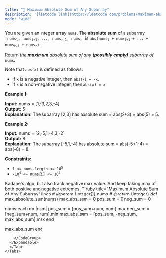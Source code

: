 ```yaml
---
title: "🧀 Maximum Absolute Sum of Any Subarray"
description: '[leetcode link](https://leetcode.com/problems/maximum-absolute-sum-of-any-subarray/description/)'
mode: 'wide'
---
```

<Tabs>
  <Tab title="Question" icon="circle-question" iconType="regular">
    <Card>
      <p>You are given an integer array <code>nums</code>. The <strong>absolute sum</strong> of a subarray <code>[nums<sub>l</sub>, nums<sub>l+1</sub>, ..., nums<sub>r-1</sub>, nums<sub>r</sub>]</code> is <code>abs(nums<sub>l</sub> + nums<sub>l+1</sub> + ... + nums<sub>r-1</sub> + nums<sub>r</sub>)</code>.</p>  <p>Return <em>the <strong>maximum</strong> absolute sum of any <strong>(possibly empty)</strong> subarray of </em><code>nums</code>.</p>  <p>Note that <code>abs(x)</code> is defined as follows:</p>  <ul>  <li>If <code>x</code> is a negative integer, then <code>abs(x) = -x</code>.</li>  <li>If <code>x</code> is a non-negative integer, then <code>abs(x) = x</code>.</li> </ul>   <p><strong class="example">Example 1:</strong></p>   <strong>Input:</strong> nums = [1,-3,2,3,-4] <br/> <strong>Output:</strong> 5 <br/> <strong>Explanation:</strong> The subarray [2,3] has absolute sum = abs(2+3) = abs(5) = 5.   <p><strong class="example">Example 2:</strong></p>   <strong>Input:</strong> nums = [2,-5,1,-4,3,-2] <br/> <strong>Output:</strong> 8 <br/> <strong>Explanation:</strong> The subarray [-5,1,-4] has absolute sum = abs(-5+1-4) = abs(-8) = 8.    <p><strong>Constraints:</strong></p>  <ul>  <li><code>1 &lt;= nums.length &lt;= 10<sup>5</sup></code></li>  <li><code>-10<sup>4</sup> &lt;= nums[i] &lt;= 10<sup>4</sup></code></li> </ul> 
    </Card>
  </Tab>
  <Tab title="Solution" icon="lightbulb" iconType="regular" >
    <Card>
      Kadane's algo, but also track negative max value. And keep taking max of both positive and negative extremes.
</Card>
  <Expandable title="code">
    <CodeGroup dropdown>
```ruby title="Maximum Absolute Sum of Any Subarray" lines
# @param {Integer[]} nums
# @return {Integer}
def max_absolute_sum(nums)
  max_abs_sum = 0
  pos_sum = 0
  neg_sum = 0

  nums.each do |num|
    pos_sum = [pos_sum+num, num].max
    neg_sum = [neg_sum+num, num].min
    max_abs_sum = [pos_sum, -neg_sum, max_abs_sum].max
  end

  max_abs_sum
end
```
    </CodeGroup>
  </Expandable>
  </Tab>
</Tabs>